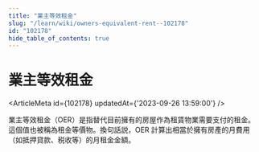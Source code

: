 ```yaml
---
title: "業主等效租金"
slug: "/learn/wiki/owners-equivalent-rent--102178"
id: "102178"
hide_table_of_contents: true
---
```



# 業主等效租金

<ArticleMeta id={102178} updatedAt={'2023-09-26 13:59:00'} />
<div className='border-solid border-b border-t-0 my-4 border-[var(--ifm-color-gray-300)]' />

業主等效租金（OER）是指替代目前擁有的房屋作為租賃物業需要支付的租金。這個值也被稱為租金等價物。換句話説，OER 計算出相當於擁有房產的月費用（如抵押貸款、税收等）的月租金金額。
